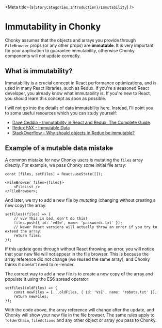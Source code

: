 
<Meta title={`${StoryCategories.Introduction}/Immutability`} />

<ChonkyHeader />

# Immutability in Chonky

Chonky assumes that the objects and arrays you provide through `FileBrowser` props (or
any other props) are **immutable**. It is very important for your application to
guarantee immutability, otherwise Chonky components will not update correctly.

## What is immutability?

Immutability is a crucial concept in React performance optimizations, and is used in
many React libraries, such as Redux. If you're a seasoned React developer, you
already know what immutability is. If you're new to React, you should learn this
concept as soon as possible.

I will not go into the details of data immutability here. Instead, I'll point you to
some useful resources which you can study yourself:

-   [Dave Ceddia - Immutability in React and Redux: The Complete Guide](https://daveceddia.com/react-redux-immutability-guide/)
-   [Redux FAX - Immutable Data](https://redux.js.org/faq/immutable-data)
-   [StackOverflow - Why should objects in Redux be immutable?](https://stackoverflow.com/questions/34958775/why-should-objects-in-redux-be-immutable/34962065#34962065)

## Example of a mutable data mistake

A common mistake for new Chonky users is mutating the `files` array directly. For
example, we pass Chonky some initial file array:

```tsx
const [files, setFiles] = React.useState([]);

<FileBrowser files={files}>
    <FileList />
</FileBrowser>;
```

And later, we try to add a new file by _mutating_ (changing without creating a new
copy) the array:

```tsx
setFiles((files) => {
    // vvv This is bad, don't do this!
    files.push({ id: 'vdSw', name: 'passwords.txt' });
    // Newer React versions will actually throw an error if you try to extend the array.
    return files;
});
```

If this update goes through without React throwing an error, you will notice that
your new file will not appear in the file browser. This is because the array
reference did not change (we reused the same array), and Chonky thinks it doesn't
need to re-render.

The correct way to add a new file is to create a new copy of the array and populate
it using the ES6 spread operator:

```tsx
setFiles((oldFiles) => {
    const newFiles = [...oldFiles, { id: 'VsE', name: 'robots.txt' }];
    return newFiles;
});
```

With the code above, the array reference will change after the update, and Chonky
will show your new file in the file browser. The same rules apply to `folderChain`,
`fileActions` and any other object or array you pass to Chonky.
